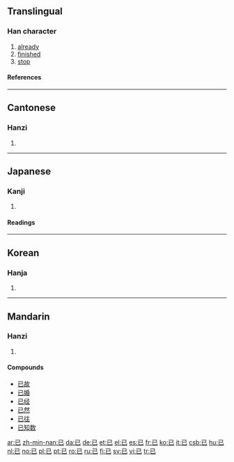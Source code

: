 ==Translingual==
{{Han stroke|[[Image:已-order.gif]]}}
===Han character===
{{Han char|rn=49|rad=己|as=00|sn=3|four=1771<sub>7</sub>|canj=尸山 (SU), X尸山 (XSU)}}
# [[already]]
# [[finished]]
# [[stop]]
====References====
{{Han ref|kx=0326.110|dkj=08743|dj=0630.110|hdz=20984.010|uh=5DF2|ud=24050|bh=A477|bd=42103}}
----
==Cantonese==
===Hanzi===
{{yue-hanzi|jyut=[[ji5]]|y=[[yi5]]}}
# {{defn|Cantonese}}
----
==Japanese==
===Kanji===
{{ja-kanji|grade=8|rs=己00}}
# {{defn|Japanese}}
====Readings====
{{ja-readings|on=[[い]] (i)|kun=[[すでに]] (sudeni), [[やむ]] (yamu), [[のみ]] (nomi)}}
----
==Korean==
===Hanja===
{{ko-hanja|hangeul=[[이]]|rv=i|mr=i}}
# {{defn|Korean}}
----
==Mandarin==
===Hanzi===
{{cmn-hanzi|pin=[[yǐ]] ([[yi3]])|wg=i<sup>3</sup>}}
# {{defn|Mandarin}}

====Compounds====
*[[已故]]
*[[已婚]]
*[[已经]]
*[[已然]]
*[[已往]]
*[[已知数]]

[[ar:已]]
[[zh-min-nan:已]]
[[da:已]]
[[de:已]]
[[et:已]]
[[el:已]]
[[es:已]]
[[fr:已]]
[[ko:已]]
[[it:已]]
[[csb:已]]
[[hu:已]]
[[nl:已]]
[[no:已]]
[[pl:已]]
[[pt:已]]
[[ro:已]]
[[ru:已]]
[[fi:已]]
[[sv:已]]
[[vi:已]]
[[tr:已]]